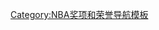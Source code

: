 <noinclude>
{{noteTA
|G1=NBA
}}
</noinclude>{{Navbox
|name = NBA扣篮大赛冠军
|title = [[NBA全明星周末]][[NBA灌籃大賽|灌籃大賽]]冠軍
|state = {{{state|autocollapse}}}
|bodyclass = hlist
|group1 = 1980年代
|list1 =
* 1984年：[[拉里·南斯]]
* 1985年：[[多明尼克·威金斯]]
* 1986年：[[安東尼·韋布]]
* 1987年：[[麥可·喬丹]]
* 1988年：[[麥可·喬丹]]
* 1989年：{{link-en|肯尼·沃克|Kenny Walker}}
|group2 = 1990年代
|list2 =
* 1990年：[[多明尼克·威金斯]]
* 1991年：[[迪·布朗 (1968年)|迪·布朗]]
* 1992年：[[塞德里克·塞巴洛斯]]
* 1993年：[[哈罗德·迈纳]]
* 1994年：{{link-en|以賽亞·萊德|Isaiah Rider}}
* 1995年：[[哈罗德·迈纳]]
* 1996年：[[布倫特·貝瑞]]
* 1997年：[[科比·布莱恩特]]
|group3 = 2000年代
|list3 =
* 2000年：[[文斯·卡特]]
* 2001年：[[戴斯蒙·梅森]]
* 2002年：[[傑森·理察森]]
* 2003年：[[傑森·理察森]]
* 2004年：[[弗雷德里克·瓊斯]]
* 2005年：[[賈許·史密斯]]
* 2006年：[[内特·罗宾逊]]
* 2007年：[[傑拉德·格林]]
* 2008年：[[德懷特·霍華]]
* 2009年：[[内特·罗宾逊]]
|group4 = 2010年代
|list4 =
* 2010年：[[内特·罗宾逊]]
* 2011年：[[布莱克·格里芬]]
* 2012年：[[傑里米·埃文斯]]
* 2013年：[[泰伦斯·罗斯]]
* 2014年：[[约翰·沃尔]]
* 2015年：[[扎克·拉文]]
* 2016年：[[扎克·拉文]]
* 2017年：{{le|罗宾逊三世|Glenn Robinson III}}
* 2018年：[[多诺万·米切尔]]
* 2019年：{{le|哈米杜·迪亚洛|Hamidou Diallo}}
* 2020年：{{le|小德里克·瓊斯|Derrick Jones Jr.}}
|group5 = 2010年代
|list5 =
* 2021年：[[安芬利·西蒙斯]]
* 2022年：[[奧巴迪亞·托潘]]
}}<noinclude>
{{collapsible option}}
[[Category:NBA奖项和荣誉导航模板]]
</noinclude>